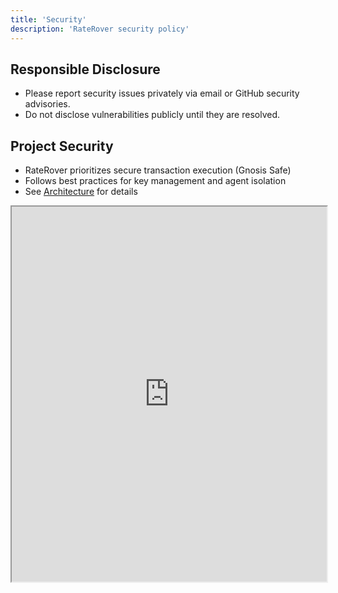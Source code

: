 ```yaml
---
title: 'Security'
description: 'RateRover security policy'
---
```


## Responsible Disclosure
- Please report security issues privately via email or GitHub security advisories.
- Do not disclose vulnerabilities publicly until they are resolved.

## Project Security
- RateRover prioritizes secure transaction execution (Gnosis Safe)
- Follows best practices for key management and agent isolation
- See [Architecture](../core-concepts/architecture) for details

<iframe src="https://github.com/tammuzco/raterover/blob/main/SECURITY.md" width="100%" height="600px" /> 